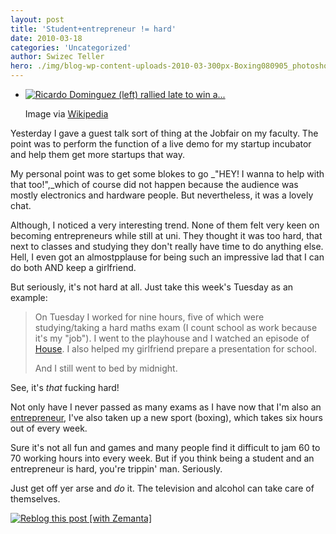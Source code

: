 ```yaml
---
layout: post
title: 'Student+entrepreneur != hard'
date: 2010-03-18
categories: 'Uncategorized'
author: Swizec Teller
hero: ./img/blog-wp-content-uploads-2010-03-300px-Boxing080905_photoshop.jpg
---
```

- [![Ricardo Dominguez (left) rallied late to win a...](./img/blog-wp-content-uploads-2010-03-300px-Boxing080905_photoshop.jpg "Ricardo Dominguez (left) rallied late to win a...")](http://commons.wikipedia.org/wiki/Image:Boxing080905_photoshop.jpg)

  Image via [Wikipedia](http://commons.wikipedia.org/wiki/Image:Boxing080905_photoshop.jpg)

Yesterday I gave a guest talk sort of thing at the Jobfair on my faculty. The point was to perform the function of a live demo for my startup incubator and help them get more startups that way.



My personal point was to get some blokes to go _"HEY! I wanna to help with that too!",_which of course did not happen because the audience was mostly electronics and hardware people. But nevertheless, it was a lovely chat.



Although, I noticed a very interesting trend. None of them felt very keen on becoming entrepreneurs while still at uni. They thought it was too hard, that next to classes and studying they don't really have time to do anything else. Hell, I even got an almostpplause for being such an impressive lad that I can do both AND keep a girlfriend.



But seriously, it's not hard at all. Just take this week's Tuesday as an example:

> On Tuesday I worked for nine hours, five of which were studying/taking a hard maths exam (I count school as work because it's my "job"). I went to the playhouse and I watched an episode of [House](http://en.wikipedia.org/wiki/House_%28TV_series%29 "House (TV series)"). I also helped my girlfriend prepare a presentation for school.
>
>
>
> And I still went to bed by midnight.

See, it's _that_ fucking hard!



Not only have I never passed as many exams as I have now that I'm also an [entrepreneur](http://en.wikipedia.org/wiki/Entrepreneur "Entrepreneur"), I've also taken up a new sport (boxing), which takes six hours out of every week.



Sure it's not all fun and games and many people find it difficult to jam 60 to 70 working hours into every week. But if you think being a student and an entrepreneur is hard, you're trippin' man. Seriously.



Just get off yer arse and _do_ it. The television and alcohol can take care of themselves.

[![Reblog this post \[with Zemanta\]](http://img.zemanta.com/reblog_e.png?x-id=bd314f7b-c5ee-4679-9dac-34dffbed9ae6)](http://reblog.zemanta.com/zemified/bd314f7b-c5ee-4679-9dac-34dffbed9ae6/ "Reblog this post \[with Zemanta]")